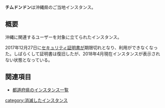 {{Infobox instance
| Name          = チムドンドン
| Domain        = https://oknwdn.com/
| Admin         = [https://oknwdn.com/@toshiyukino Toshiyuki✅]
| Country       = 日本
| Start         = 2017年4月29日
| Kifu          = なし
| Alias         = なし
}}'''チムドンドン'''は沖縄県のご当地インスタンス。

== 概要 ==
沖縄に関連するユーザーを対象に立てられたインスタンス。

2017年12月27日に[[セキュリティ証明書]]が期限切れとなり、利用ができなくなった。しばらくして証明書は復旧したが、2018年4月現在インスタンスが表示されない状態となっている。

== 関連項目 ==
* [[都道府県のインスタンス一覧]]

{{DEFAULTSORT:ちむとんとん}}
[[category:消滅したインスタンス]]